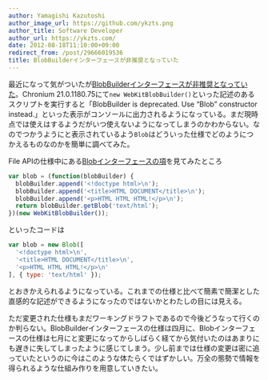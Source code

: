 ```yaml
---
author: Yamagishi Kazutoshi
author_image_url: https://github.com/ykzts.png
author_title: Software Developer
author_url: https://ykzts.com/
date: 2012-08-18T11:10:00+09:00
redirect_from: /post/29666019536
title: BlobBuilderインターフェースが非推奨となっていた
---
```


最近になって気がついたが[BlobBuilderインターフェースが非推奨となっていた](http://www.w3.org/TR/2012/WD-file-writer-api-20120417/#the-blobbuilder-interface)。Chronium 21.0.1180.75にて`new WebKitBlobBuilder()`といった記述のあるスクリプトを実行すると「BlobBuilder is deprecated. Use &ldquo;Blob&rdquo; constructor instead.」といった表示がコンソールに出力されるようになっている。まだ現時点では使えはするようだがいつ使えないようになってしまうのかわからない。なのでつかうようにと表示されているよう`Blob`はどういった仕様でどのようにつかえるものなのかを簡単に調べてみた。

<!--truncate-->

File APIの仕様中にある[Blobインターフェースの項](http://www.w3.org/TR/2012/WD-FileAPI-20120712/#blob)を見てみたところ

```javascript
var blob = (function(blobBuilder) {
  blobBuilder.append('<!doctype html>\n');
  blobBuilder.append('<title>HTML DOCUMENT</title>\n');
  blobBuilder.append('<p>HTML HTML HTML!</p>\n');
  return blobBuilder.getBlob('text/html');
})(new WebKitBlobBuilder());
```

といったコードは

```javascript
var blob = new Blob([
  '<!doctype html>\n',
  '<title>HTML DOCUMENT</title>\n',
  '<p>HTML HTML HTML!</p>\n'
], { type: 'text/html' });
```

とおきかえられるようになっている。これまでの仕様と比べて簡素で簡潔とした直感的な記述ができるようになったのではないかとわたしの目には見える。

ただ変更された仕様もまだワーキングドラフトであるので今後どうなって行くのか判らない。BlobBuilderインターフェースの仕様は四月に、Blobインターフェースの仕様は七月にと変更になってからしばらく経てから気付いたのはあまりにも遅きに失してしまったように感じてしまう。少し前までは仕様の変更は密に追っていたというのに今はこのような体たらくではずかしい。万全の態勢で情報を得られるような仕組み作りを用意していきたい。
